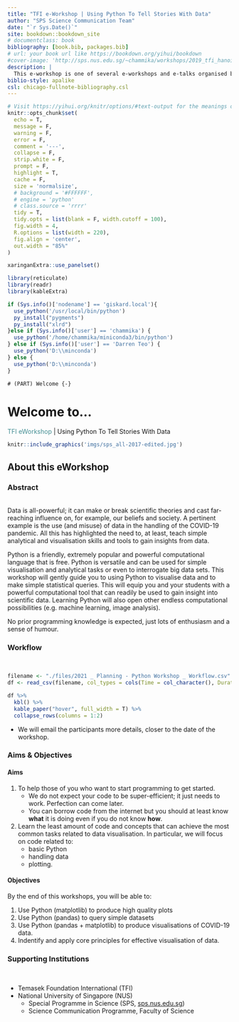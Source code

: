 ```yaml
---
title: "TFI e-Workshop | Using Python To Tell Stories With Data"
author: "SPS Science Communication Team"
date: "`r Sys.Date()`"
site: bookdown::bookdown_site
# documentclass: book
bibliography: [book.bib, packages.bib]
# url: your book url like https://bookdown.org/yihui/bookdown
#cover-image: 'http://sps.nus.edu.sg/~chammika/workshops/2019_tfi_hanoi/img/sps_all-2017-edited.jpg'
description: |
  This e-workshop is one of several e-workshops and e-talks organised by NUS and other ASEAN universities with the support of the Temasek Foundation International.
biblio-style: apalike
csl: chicago-fullnote-bibliography.csl
---
```


```r
# Visit https://yihui.org/knitr/options/#text-output for the meanings of the following options
knitr::opts_chunk$set(
  echo = T,
  message = F,
  warning = F,
  error = F,
  comment = '---',
  collapse = F,
  strip.white = F,
  prompt = F,
  highlight = T,
  cache = F,
  size = 'normalsize',
  # background = '#FFFFFF',
  # engine = 'python'
  # class.source = 'rrrr'
  tidy = T,
  tidy.opts = list(blank = F, width.cutoff = 100),
  fig.width = 4,
  R.options = list(width = 220),
  fig.align = 'center',
  out.width = "85%"
)

xaringanExtra::use_panelset()

library(reticulate)
library(readr)
library(kableExtra)

if (Sys.info()['nodename'] == 'giskard.local'){
  use_python('/usr/local/bin/python')
  py_install("pygments")
  py_install("xlrd")
}else if (Sys.info()['user'] == 'chammika') {
  use_python('/home/chammika/miniconda3/bin/python')
} else if (Sys.info()['user'] == 'Darren Teo') {
  use_python('D:\\minconda')
} else {
  use_python('D:\\minconda')
}
```

<!-- Dirty way to force Bookdown to include the folder python_outputs -->
<!-- ![](python_outputs/__my_python_img__test.png) -->

`# (PART) Welcome {-}`

# Welcome to...


<div class = "front-title">
<span style = "color:#096B72;opacity:.75;">TFI eWorkshop </span> | Using Python To Tell Stories With Data
</div>

```r
knitr::include_graphics('imgs/sps_all-2017-edited.jpg')
```

## About this eWorkshop {.unnumbered .panelset}

### Abstract {.unnumbered}

<br>
Data is all-powerful; it can make or break scientific theories and cast far-reaching influence on, for example, our beliefs and society. A pertinent example is the use (and misuse) of data in the handling of the COVID-19 pandemic. All this has highlighted the need to, at least, teach simple analytical and visualisation skills and tools to gain insights from data.

Python is a friendly, extremely popular and powerful computational language that is free. Python is versatile and can be used for simple visualisation and analytical tasks or even to interrogate big data sets.  This workshop will gently guide you to using Python to visualise data and to make simple statistical queries. This will equip you and your students with a powerful computational tool that can readily be used to gain insight into scientific data. Learning Python will also open other endless computational possibilities (e.g. machine learning, image analysis).

No prior programming knowledge is expected, just lots of enthusiasm and a sense of humour.

### Workflow {.unnumbered}

<br>

```r
filename <- "./files/2021 _ Planning - Python Workshop _ Workflow.csv"
df <- read_csv(filename, col_types = cols(Time = col_character(), Duration = col_skip()), na = "empty")

df %>%
  kbl() %>%
  kable_paper("hover", full_width = T) %>%
  collapse_rows(columns = 1:2)
```

<!-- <div class = "front-table"> -->

<!-- |        Dates        |       Part      |          | Things to do                                                            | -->
<!-- | :-----------------: | :-------------: | :------: | ----------------------------------------------------------------------- | -->
<!-- | September 4 Onwards | Before Workshop |          | Create (free) Google Account                                            | -->
<!-- |                     |                 |          | Watch 10 min video to learn the basics of Python                        | -->
<!-- |                     |                 |          | Practice exercises for Python basics                                    | -->
<!-- |                     |                 |          | Watch 15 min video to learn the basics of Pandas                        | -->
<!-- |                     |                 |          | Practice exercises for Pandas basics                                    | -->
<!-- |     September 11    |     Workshop    | 10:00 AM | Introduction to SPS and the Workshop                                    | -->
<!-- |                     |                 | 10:15 AM | Basic plotting using matplotlib                                         | -->
<!-- |                     |                 | 11:00 AM | Exploratory Analysis + Visualistion using Pandas                        | -->
<!-- |                     |                 | 11:45 AM | Analysing COVID-19 data using Pandas                                    | -->
<!-- |                     |                 | 12:30 PM | Core visualisation concepts                                             | -->
<!-- |                     |                 | 12:45 PM | Discussion. Survey (About workshop, requests & possible collaborations) | -->
<!-- |                     |                 |  1:00 PM | Workshop ends                                                           | -->

<!-- </div> -->

-   We will email the participants more details, closer to the date of the workshop.

### Aims & Objectives {-}

#### Aims {-}

1.  To help those of you who want to start programming to get started.
    -   We do not expect your code to be super-efficient; it just needs to work. Perfection can come later.
    -   You can borrow code from the internet but you should at least know **what**  it is doing even if you do not know **how**.
2.  Learn the least amount of code and concepts that can achieve the most common tasks related to data visualisation.
    In particular, we will focus on code related to:
    -   basic Python
    -   handling data
    -   plotting.


#### Objectives {-}

By the end of this workshops, you will be able to:

1. Use Python (matplotlib) to produce high quality plots
1. Use Python (pandas) to query simple datasets
1. Use Python (pandas + matplotlib) to produce visualisations of COVID-19 data.
1. Indentify and apply core principles for effective visualisation of data.

### Supporting Institutions  {.unnumbered}

<br>

-   Temasek Foundation International (TFI)
-   National University of Singapore (NUS)
    -   Special Programme in Science (SPS, [sps.nus.edu.sg](http://sps.nus.edu.sg))
    -   Science Communication Programme, Faculty of Science
